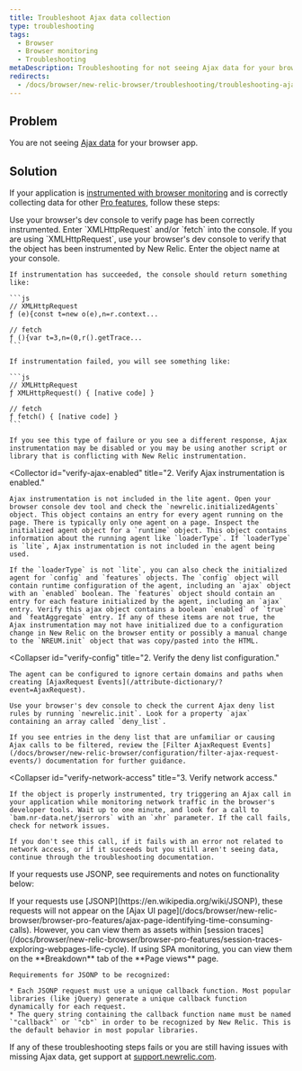 ```yaml
---
title: Troubleshoot Ajax data collection
type: troubleshooting
tags:
  - Browser
  - Browser monitoring
  - Troubleshooting
metaDescription: Troubleshooting for not seeing Ajax data for your browser app.
redirects:
  - /docs/browser/new-relic-browser/troubleshooting/troubleshooting-ajax-data-collection
---
```


## Problem

You are not seeing [Ajax data](/docs/browser/new-relic-browser/browser-pro-features/ajax-page-identifying-time-consuming-calls) for your browser app.

## Solution

If your application is [instrumented with browser monitoring](/docs/browser/new-relic-browser/installation-configuration/troubleshooting-browser-monitoring-installation) and is correctly collecting data for other [Pro features](/docs/browser/new-relic-browser/browser-pro-features), follow these steps:

<CollapserGroup>
  <Collapser
    id="verify-instrumentation"
    title="1. Verify the page is instrumented."
  >
    Use your browser's dev console to verify page has been correctly instrumented. Enter `XMLHttpRequest` and/or `fetch` into the console.
    If you are using `XMLHttpRequest`, use your browser's dev console to verify that the object has been instrumented by New Relic. Enter the object name at your console.

    If instrumentation has succeeded, the console should return something like:

    ```js
    // XMLHttpRequest
    ƒ (e){const t=new o(e),n=r.context...

    // fetch
    ƒ (){var t=3,n=(0,r().getTrace...
    ```

    If instrumentation failed, you will see something like:

    ```js
    // XMLHttpRequest
    ƒ XMLHttpRequest() { [native code] }

    // fetch
    ƒ fetch() { [native code] }
    ```

    If you see this type of failure or you see a different response, Ajax instrumentation may be disabled or you may be using another script or library that is conflicting with New Relic instrumentation.
  </Collapser>

  <Collector
    id="verify-ajax-enabled"
    title="2. Verify Ajax instrumentation is enabled."
  >
    Ajax instrumentation is not included in the lite agent. Open your browser console dev tool and check the `newrelic.initializedAgents` object. This object contains an entry for every agent running on the page. There is typically only one agent on a page. Inspect the initialized agent object for a `runtime` object. This object contains information about the running agent like `loaderType`. If `loaderType` is `lite`, Ajax instrumentation is not included in the agent being used.

    If the `loaderType` is not `lite`, you can also check the initialized agent for `config` and `features` objects. The `config` object will contain runtime configuration of the agent, including an `ajax` object with an `enabled` boolean. The `features` object should contain an entry for each feature initialized by the agent, including an `ajax` entry. Verify this ajax object contains a boolean `enabled` of `true` and `featAggregate` entry. If any of these items are not true, the Ajax instrumentation may not have initialized due to a configuration change in New Relic on the browser entity or possibly a manual change to the `NREUM.init` object that was copy/pasted into the HTML.
  </Collapser>

  <Collapser
    id="verify-config"
    title="2. Verify the deny list configuration."
  >
    The agent can be configured to ignore certain domains and paths when creating [AjaxRequest Events](/attribute-dictionary/?event=AjaxRequest).

    Use your browser's dev console to check the current Ajax deny list rules by running `newrelic.init`. Look for a property `ajax` containing an array called `deny_list`.

    If you see entries in the deny list that are unfamiliar or causing Ajax calls to be filtered, review the [Filter AjaxRequest Events](/docs/browser/new-relic-browser/configuration/filter-ajax-request-events/) documentation for further guidance.
  </Collapser>

  <Collapser
    id="verify-network-access"
    title="3. Verify network access."
  >
    If the object is properly instrumented, try triggering an Ajax call in your application while monitoring network traffic in the browser's developer tools. Wait up to one minute, and look for a call to `bam.nr-data.net/jserrors` with an `xhr` parameter. If the call fails, check for network issues.

    If you don't see this call, if it fails with an error not related to network access, or if it succeeds but you still aren't seeing data, continue through the troubleshooting documentation.
  </Collapser>
</CollapserGroup>

If your requests use JSONP, see requirements and notes on functionality below:

<CollapserGroup>
  <Collapser
    id="jsonp"
    title="JSONP requirements"
  >
    If your requests use [JSONP](https://en.wikipedia.org/wiki/JSONP), these requests will not appear on the [Ajax UI page](/docs/browser/new-relic-browser/browser-pro-features/ajax-page-identifying-time-consuming-calls). However, you can view them as assets within [session traces](/docs/browser/new-relic-browser/browser-pro-features/session-traces-exploring-webpages-life-cycle). If using SPA monitoring, you can view them on the **Breakdown** tab of the **Page views** page.

    Requirements for JSONP to be recognized:

    * Each JSONP request must use a unique callback function. Most popular libraries (like jQuery) generate a unique callback function dynamically for each request.
    * The query string containing the callback function name must be named `"callback"` or `"cb"` in order to be recognized by New Relic. This is the default behavior in most popular libraries.
  </Collapser>
</CollapserGroup>

If any of these troubleshooting steps fails or you are still having issues with missing Ajax data, get support at [support.newrelic.com](https://support.newrelic.com).
